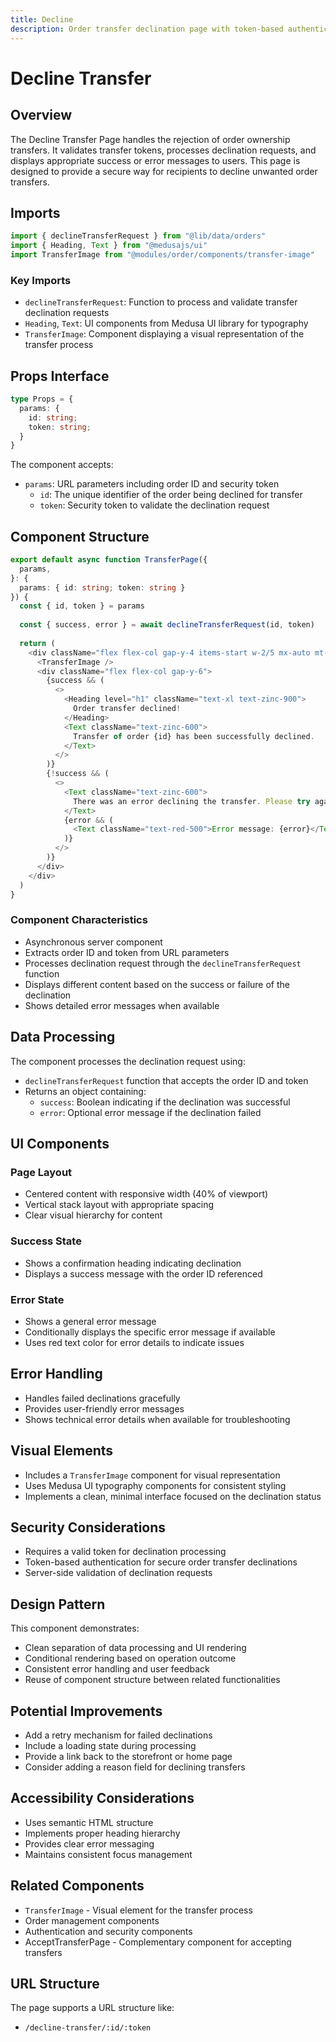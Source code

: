 ```yaml
---
title: Decline
description: Order transfer declination page with token-based authentication
---
```


# Decline Transfer

## Overview

The Decline Transfer Page handles the rejection of order ownership transfers. It validates transfer tokens, processes declination requests, and displays appropriate success or error messages to users. This page is designed to provide a secure way for recipients to decline unwanted order transfers.

## Imports

```typescript copy
import { declineTransferRequest } from "@lib/data/orders"
import { Heading, Text } from "@medusajs/ui"
import TransferImage from "@modules/order/components/transfer-image"
```

### Key Imports
- `declineTransferRequest`: Function to process and validate transfer declination requests
- `Heading`, `Text`: UI components from Medusa UI library for typography
- `TransferImage`: Component displaying a visual representation of the transfer process

## Props Interface

```typescript copy
type Props = {
  params: {
    id: string;
    token: string;
  }
}
```

The component accepts:
- `params`: URL parameters including order ID and security token
  - `id`: The unique identifier of the order being declined for transfer
  - `token`: Security token to validate the declination request

## Component Structure

```typescript copy
export default async function TransferPage({
  params,
}: {
  params: { id: string; token: string }
}) {
  const { id, token } = params
  
  const { success, error } = await declineTransferRequest(id, token)
  
  return (
    <div className="flex flex-col gap-y-4 items-start w-2/5 mx-auto mt-10 mb-20">
      <TransferImage />
      <div className="flex flex-col gap-y-6">
        {success && (
          <>
            <Heading level="h1" className="text-xl text-zinc-900">
              Order transfer declined!
            </Heading>
            <Text className="text-zinc-600">
              Transfer of order {id} has been successfully declined.
            </Text>
          </>
        )}
        {!success && (
          <>
            <Text className="text-zinc-600">
              There was an error declining the transfer. Please try again.
            </Text>
            {error && (
              <Text className="text-red-500">Error message: {error}</Text>
            )}
          </>
        )}
      </div>
    </div>
  )
}
```

### Component Characteristics
- Asynchronous server component
- Extracts order ID and token from URL parameters
- Processes declination request through the `declineTransferRequest` function
- Displays different content based on the success or failure of the declination
- Shows detailed error messages when available

## Data Processing

The component processes the declination request using:
- `declineTransferRequest` function that accepts the order ID and token
- Returns an object containing:
  - `success`: Boolean indicating if the declination was successful
  - `error`: Optional error message if the declination failed

## UI Components

### Page Layout
- Centered content with responsive width (40% of viewport)
- Vertical stack layout with appropriate spacing
- Clear visual hierarchy for content

### Success State
- Shows a confirmation heading indicating declination
- Displays a success message with the order ID referenced

### Error State
- Shows a general error message
- Conditionally displays the specific error message if available
- Uses red text color for error details to indicate issues

## Error Handling
- Handles failed declinations gracefully
- Provides user-friendly error messages
- Shows technical error details when available for troubleshooting

## Visual Elements
- Includes a `TransferImage` component for visual representation
- Uses Medusa UI typography components for consistent styling
- Implements a clean, minimal interface focused on the declination status

## Security Considerations
- Requires a valid token for declination processing
- Token-based authentication for secure order transfer declinations
- Server-side validation of declination requests

## Design Pattern
This component demonstrates:
- Clean separation of data processing and UI rendering
- Conditional rendering based on operation outcome
- Consistent error handling and user feedback
- Reuse of component structure between related functionalities

## Potential Improvements
- Add a retry mechanism for failed declinations
- Include a loading state during processing
- Provide a link back to the storefront or home page
- Consider adding a reason field for declining transfers

## Accessibility Considerations
- Uses semantic HTML structure
- Implements proper heading hierarchy
- Provides clear error messaging
- Maintains consistent focus management

## Related Components
- `TransferImage` - Visual element for the transfer process
- Order management components
- Authentication and security components
- AcceptTransferPage - Complementary component for accepting transfers

## URL Structure
The page supports a URL structure like:
- `/decline-transfer/:id/:token`